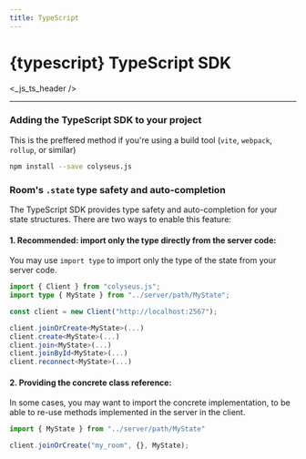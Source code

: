 ```yaml
---
title: TypeScript
---
```


# {typescript} TypeScript SDK

<_js_ts_header />

---

### Adding the TypeScript SDK to your project

This is the preffered method if you're using a build tool (`vite`, `webpack`, `rollup`, or similar)

```sh npm2yarn
npm install --save colyseus.js
```

### Room's `.state` type safety and auto-completion

The TypeScript SDK provides type safety and auto-completion for your state structures. There are two ways to enable this feature:

#### 1. **Recommended:** import only the type directly from the server code:

You may use `import type` to import only the type of the state from your server code.

```ts {2,6-10}
import { Client } from "colyseus.js";
import type { MyState } from "../server/path/MyState";

const client = new Client("http://localhost:2567");

client.joinOrCreate<MyState>(...)
client.create<MyState>(...)
client.join<MyState>(...)
client.joinById<MyState>(...)
client.reconnect<MyState>(...)
```

#### 2. Providing the concrete class reference:

In some cases, you may want to import the concrete implementation, to be able to re-use methods implemented in the server in the client.

```ts
import { MyState } from "../server/path/MyState"

client.joinOrCreate("my_room", {}, MyState);
```
